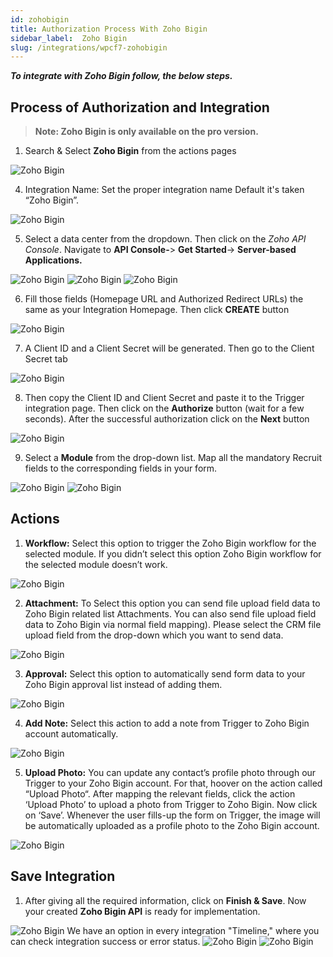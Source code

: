 ```yaml
---
id: zohobigin
title: Authorization Process With Zoho Bigin
sidebar_label:  Zoho Bigin
slug: /integrations/wpcf7-zohobigin
---
```



***To integrate with Zoho Bigin follow, the below steps.***


## Process of Authorization and Integration
> **Note: Zoho Bigin is only available on the pro version.**

1.	Search & Select **Zoho Bigin** from the actions pages
 <Image src="actions/zoho-bigin/_select-zoho-bigin" alt="Zoho Bigin" w="1020" h="350" />

4.	Integration Name: Set the proper integration name Default it's taken “Zoho Bigin”.
 <Image src="actions/zoho-bigin/_integration-name" alt="Zoho Bigin" w="1020" h="350" />

5. Select a data center from the dropdown. Then click on the *Zoho API Console*. Navigate to **API Console-**> **Get Started**-> **Server-based Applications.** 
 <Image src="actions/zoho-bigin/_select-data-center" alt="Zoho Bigin" w="1020" h="350" />
 <Image src="actions/zoho-bigin/_get-started" alt="Zoho Bigin" w="1020" h="350" />
 <Image src="actions/zoho-bigin/_server-based-applications" alt="Zoho Bigin" w="1020" h="350" />


6.	Fill those fields (Homepage URL and Authorized Redirect URLs) the same as your Integration Homepage. Then click **CREATE** button
 <Image src="actions/zoho-bigin/_create-api" alt="Zoho Bigin" w="1020" h="350" />

 
7.	A Client ID and a Client Secret will be generated. Then go to the Client Secret tab
 <Image src="actions/zoho-bigin/_client-id-and-serect" alt="Zoho Bigin" w="1020" h="300" />

8.	Then copy the Client ID and Client Secret and paste it to the Trigger integration page. Then click on the **Authorize** button (wait for a few seconds). After the successful authorization click on the **Next** button
 <Image src="actions/zoho-bigin/_authorize" alt="Zoho Bigin" w="1020" h="300" />

9.	Select a **Module** from the drop-down list. Map all the mandatory Recruit fields to the corresponding fields in your form.
 <Image src="actions/zoho-bigin/_select-module" alt="Zoho Bigin" w="1020" h="300" />
 <Image src="actions/zoho-bigin/_field-mapping" alt="Zoho Bigin" w="1020" h="300" />

## Actions

1. **Workflow:** Select this option to trigger the Zoho Bigin workflow for the selected module. If you didn’t select this option Zoho Bigin workflow for the selected module doesn’t work.
 <Image src="actions/zoho-bigin/_workflow-actions" alt="Zoho Bigin" w="1020" h="350" />

2. **Attachment:** To Select this option you can send file upload field data to Zoho Bigin related list Attachments. You can also send file upload field data to Zoho Bigin via normal field mapping). Please select the CRM file upload field from the drop-down which you want to send data.
 <Image src="actions/zoho-bigin/_attachment-actions" alt="Zoho Bigin" w="1020" h="350" />


3. **Approval:** Select this option to automatically send form data to your Zoho Bigin approval list instead of adding them.
 <Image src="actions/zoho-bigin/_approval-actions" alt="Zoho Bigin" w="1020" h="350" />

4. **Add Note:** Select this action to add a note from Trigger to Zoho Bigin account automatically.
 <Image src="actions/zoho-bigin/_add-notes-actions" alt="Zoho Bigin" w="1020" h="350" />

5. **Upload Photo:** You can update any contact’s profile photo through our Trigger to your Zoho Bigin account. For that, hoover on the action called “Upload Photo“. After mapping the relevant fields, click the action ‘Upload Photo’ to upload a photo from Trigger to Zoho Bigin. Now click on ‘Save’. Whenever the user fills-up the form on Trigger, the image will be automatically uploaded as a profile photo to the Zoho Bigin account.
 <Image src="actions/zoho-bigin/_upload-photo-actions" alt="Zoho Bigin" w="1020" h="350" />

## Save Integration
1.	After giving all the required information, click on **Finish & Save**. Now your created **Zoho Bigin API** is ready for implementation.
 <Image src="actions/zoho-bigin/_finish-and-save" alt="Zoho Bigin" w="1020" h="350" />
      We have an option in every integration "Timeline," where you can check integration success or error status.
      <Image src="actions/zoho-bigin/_integrations-dashbord" alt="Zoho Bigin" w="1020" h="350" />
      <Image src="actions/zoho-bigin/_timeline" alt="Zoho Bigin" w="1020" h="350" />
